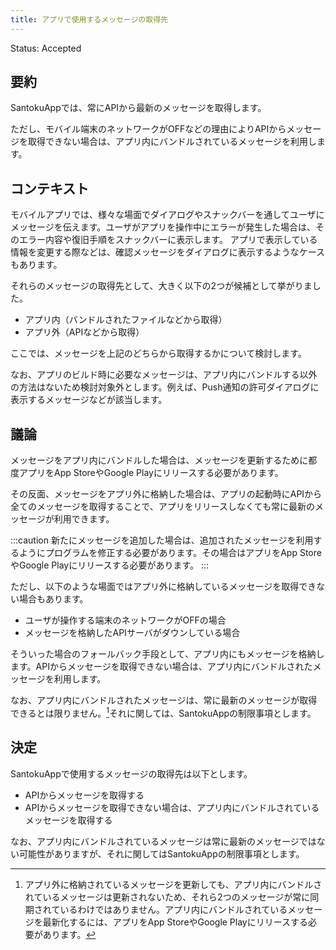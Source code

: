 ```yaml
---
title: アプリで使用するメッセージの取得先
---
```


Status: Accepted

<!--
Proposed: 提案中
Accepted: 採用
Rejected: 却下
Superseded: 廃止
-->

## 要約

SantokuAppでは、常にAPIから最新のメッセージを取得します。

ただし、モバイル端末のネットワークがOFFなどの理由によりAPIからメッセージを取得できない場合は、アプリ内にバンドルされているメッセージを利用します。

## コンテキスト

モバイルアプリでは、様々な場面でダイアログやスナックバーを通してユーザにメッセージを伝えます。ユーザがアプリを操作中にエラーが発生した場合は、そのエラー内容や復旧手順をスナックバーに表示します。
アプリで表示している情報を変更する際などは、確認メッセージをダイアログに表示するようなケースもあります。

それらのメッセージの取得先として、大きく以下の2つが候補として挙がりました。

- アプリ内（バンドルされたファイルなどから取得）
- アプリ外（APIなどから取得）

ここでは、メッセージを上記のどちらから取得するかについて検討します。

なお、アプリのビルド時に必要なメッセージは、アプリ内にバンドルする以外の方法はないため検討対象外とします。例えば、Push通知の許可ダイアログに表示するメッセージなどが該当します。

## 議論

メッセージをアプリ内にバンドルした場合は、メッセージを更新するために都度アプリをApp StoreやGoogle Playにリリースする必要があります。

その反面、メッセージをアプリ外に格納した場合は、アプリの起動時にAPIから全てのメッセージを取得することで、アプリをリリースしなくても常に最新のメッセージが利用できます。

:::caution
新たにメッセージを追加した場合は、追加されたメッセージを利用するようにプログラムを修正する必要があります。その場合はアプリをApp StoreやGoogle Playにリリースする必要があります。
:::

ただし、以下のような場面ではアプリ外に格納しているメッセージを取得できない場合もあります。

- ユーザが操作する端末のネットワークがOFFの場合
- メッセージを格納したAPIサーバがダウンしている場合

そういった場合のフォールバック手段として、アプリ内にもメッセージを格納します。APIからメッセージを取得できない場合は、アプリ内にバンドルされたメッセージを利用します。

なお、アプリ内にバンドルされたメッセージは、常に最新のメッセージが取得できるとは限りません。[^1]それに関しては、SantokuAppの制限事項とします。

[^1]: アプリ外に格納されているメッセージを更新しても、アプリ内にバンドルされているメッセージは更新されないため、それら2つのメッセージが常に同期されているわけではありません。アプリ内にバンドルされているメッセージを最新化するには、アプリをApp StoreやGoogle Playにリリースする必要があります。

## 決定

SantokuAppで使用するメッセージの取得先は以下とします。

- APIからメッセージを取得する
- APIからメッセージを取得できない場合は、アプリ内にバンドルされているメッセージを取得する

なお、アプリ内にバンドルされているメッセージは常に最新のメッセージではない可能性がありますが、それに関してはSantokuAppの制限事項とします。
